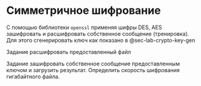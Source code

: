 # Симметричное шифрование

С помощью библиотеки `openssl` применяя шифры DES, AES зашифровать и расшифровать собственное сообщение (тренировка). Для этого сгенерировать ключ как показано в @sec-lab-crypto-key-gen

Задание расшифровать предоставленный файл

Задание зашифровать собственное сообщение предоставленным ключом и загрузить результат. Определить скорость шифрования гигабайтного файла.